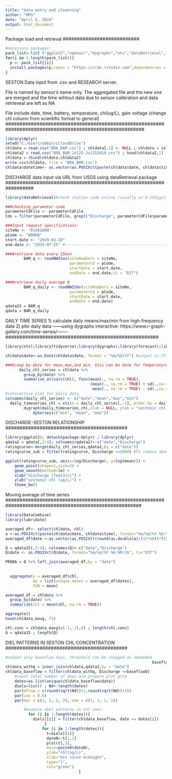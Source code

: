 ```yaml
---
title: "data entry and cleanning"
author: "MPG"
date: "April 5, 2019"
output: html_document 
---
```

###########################
Package load and retrieval
###########################
```r
#necessary packages: 
pack_list<-list ("ggplot2","openair","dygraphs","xts","dataRetrieval","dplyr","forecast","glue","dataRetrieval","devtools","DataCombine","lubridate")
for(i in 1:length(pack_list)){
  p <- pack_list[[i]]
  install.packages(p,repos = "https://cran.rstudio.com",dependencies = TRUE)
}
```

#########################################################################################################
SESTON Data input from .csv and RESEARCH server. 

File is named by sensor's name only.
  The aggregated file and the new one are merged and the time wihtout data due to sensor calibration and   data retrieveal are left as NA

File include date, time, battery, temperature, chl(ug/L), gain voltage (change chl column from scientific format to general)
#########################################################################################################
```r
library(dplyr)
setwd("C:/Users/admin/iCloudDrive")
chldata = read.csv("BRA_BAM.csv") ; chldata[,1] <- NULL ; chldata = select (chldata,-c(datetime)) ; tail(chldata,1)
chldata2 = read.csv("BRA_BAM_Jul22-Jul252019.csv") ; head(chldata2,1)
chldata = rbind(chldata,chldata2)
write.csv(chldata, file = "BRA_BAM.csv")
chldata$datetime<- as.vector(as.POSIXct(paste(chldata$date, chldata$time), format="%m/%d/%Y %H:%M:%S", tz="EST"))
```

##################################################################
DISCHARGE data input via URL from USGS using dataRetrieval package
##################################################################
```r
library(dataRetrieval)#check station code online (usually an 8-15digit numebr)

###checking parameter code
parameterCdFile <- parameterCdFile
Cds = filter(parameterCdFile, grepl("Discharge", parameterCdFile$parameter_nm,ignore.case=TRUE))

###Input request specifications:
siteNo <- "01481000"
pCode <- "00060"
start.date <- "2019-03-28"
end.date <- "2019-07-25" #----------------------------------------------change end date accordingly

####retrieve data every 15min
        BAM_q <- readNWISuv(siteNumbers = siteNo, 
                            parameterCd = pCode, 
                            startDate = start.date, 
                            endDate = end.date,tz = "EST") 

####retrieve daily average Q
        BAM_q_daily <- readNWISdv(siteNumbers = siteNo, 
                            parameterCd = pCode, 
                            startDate = start.date, 
                            endDate = end.date) 
qdata15 = BAM_q
qdata = BAM_q_daily
```  

######################################################
DAILY TIME SERIES 
1) calculate daily means/max/min from high-frequency data
2) plto daily data ------using dygraphs interactive: 
https://www.r-graph-gallery.com/time-series/-------
######################################################
```r
library(xts);library(tidyverse);library(dygraphs);library(forecast);library(timeSeries);library(glue)

chldata$date<-as.Date(chldata$date, format = "%m/%d/%Y") #output is YYY-mm-dd

###Group by date for mean,max,and min. this can be done for Temperature too if needed
      daily_chl_series = chldata %>% 
        group_by(date) %>%
        summarise_at(vars(chl), funs(mean(., na.rm = TRUE), 
                                     (mean(., na.rm = TRUE) + sd(.,na.rm = TRUE)*1.96), 
                                      mean(., na.rm = TRUE) - sd(.,na.rm = TRUE)*1.96))
#interactive plot for daily data
colnames(daily_chl_series) <- c("date","mean","max","min")
  daily_timeseries_chl = xts(x = daily_chl_series[,-1], order.by = daily_chl_series$date)
        dygraph(daily_timeseries_chl,xlab = NULL, ylab = "sestonic chl (ug/L)") %>%
            dySeries(c("min", "mean", "max"))

```

###########################################
DISCHARGE-SESTON RELATIONSHIP
###########################################
```r
library(ggplot2); detach(package:dplyr) ; library(dplyr)
qdata2 = qdata[,3:4]; colnames(qdata2)<-c("date","Discharge")
ratingcurve<-merge(daily_chl_series,qdata2,by = c("date"))
ratingcurve_sub = filter(ratingcurve, Discharge <=2000) #To remove abnormal cases or significant outliers

ggplot(ratingcurve_sub, aes(x=log(Discharge), y=log(mean))) +
    geom_point(shape=1,size=3) +    
    geom_smooth(method=lm) +
    xlab("discharge (feet3/s)") +
    ylab("sestonic chl (ug/L)") +
    theme_bw()
```

#########################################################################################################
Moving average of time series
########################################################################################################
```r
library(DataCombine)
library(lubridate)

averaged_df<- select(chldata, chl)
a <-as.POSIXct(paste(chldata$date, chldata$time), format="%m/%d/%Y %H:%M:%S", tz="EST")
averaged_df$date <-as.vector(as.POSIXlt(round(as.double(a)/(15*60))*(15*60),origin=(as.POSIXlt('1970-01-01')), tz="EST"))

Q = qdata15[,3:4]; colnames(Q)<-c("date","Discharge")
Q$date <- as.POSIXct(Q$date, format="%m/%d/%Y %H:%M:%S", tz="EST")

PROBA = Q %>% left_join(averaged_df,by = "date")
  
  
  aggregate(x = averaged_df$chl, 
            by = list(unique.dates = averaged_df$dates), 
            FUN = mean)

averaged_df = chldata %>%
  group_by(date) %>%
  summarize(chl = mean(chl, na.rm = TRUE))

aggregate()
head(chldata_mavg, 75)

chl.conc = chldata_mavg[c(-1,-2),8] ; length(chl.conc)
Q = qdata15 ; length(Q)

```

###########################################
DIEL PATTERNS IN SESTON CHL CONCENTRATION
###########################################
```r
#subset only baseflow days, threshold can be changed as neededed
                                                                baseflowQ<- 580
chldata_withq = inner_join(chldata,qdata2,by = "date")
chldata_baseflow = filter(chldata_withq, Discharge <=baseflowQ) 
    #count total number of days and prepare plot grid
    dates=as.list(unique(chldata_baseflow$date))
    diels=list() ; Nd<-length(dates)
    par(mfrow = c(round(sqrt(Nd))+1,round(sqrt(Nd))+1))
    par(cex = 0.6)
    par(mar = c(2, 2, 2, 2), oma = c(1, 1, 1, 1))

        #examine diel patterns in chl conc.
          for (i in 1:length(dates)){
            diels[[i]] = filter(chldata_baseflow, date == dates[i])
                 }
                for (i in 1:length(dates)){ 
                  t=diels[[i]]
                  dateN<-t[1,1]
                  plot(t[,5],
                  main=paste0(dateN),
                  ylab="chl(ug/L)",
                  xlab="min since midnight",
                  type="l",
                  col="green")
                                }
```